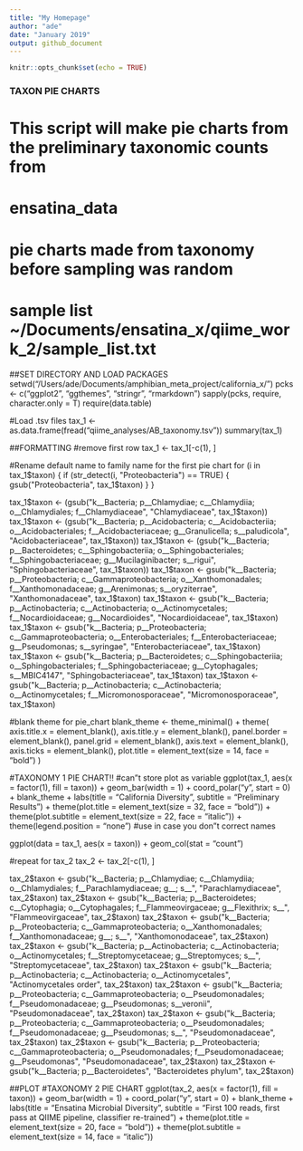 ```yaml
---
title: "My Homepage"
author: "ade"
date: "January 2019"
output: github_document
---
```


```r
knitr::opts_chunk$set(echo = TRUE)
```


### TAXON PIE CHARTS
# This script will make pie charts from the preliminary taxonomic counts from
# ensatina_data
# pie charts made from taxonomy before sampling was random
# sample list ~/Documents/ensatina_x/qiime_work_2/sample_list.txt

##SET DIRECTORY AND LOAD PACKAGES
setwd("/Users/ade/Documents/amphibian_meta_project/california_x/")
pcks <- c("ggplot2", "ggthemes", "stringr", "rmarkdown")
sapply(pcks, require, character.only = T)
require(data.table)

#Load .tsv files
tax_1 <- as.data.frame(fread("qiime_analyses/AB_taxonomy.tsv"))
summary(tax_1)

##FORMATTING
#remove first row
tax_1 <- tax_1[-c(1), ]

#Rename default name to family name for the first pie chart
for (i in tax_1$taxon) {
  if (str_detect(i, "Proteobacteria") ==  TRUE) {
    gsub("Proteobacteria", tax_1$taxon)
  }
}


tax_1$taxon <- (gsub("k__Bacteria; p__Chlamydiae; c__Chlamydiia;
                     o__Chlamydiales; f__Chlamydiaceae",
                     "Chlamydiaceae", tax_1$taxon))
tax_1$taxon <- (gsub("k__Bacteria; p__Acidobacteria; c__Acidobacteriia;
                     o__Acidobacteriales; f__Acidobacteriaceae;
                     g__Granulicella; s__paludicola",
                     "Acidobacteriaceae", tax_1$taxon))
tax_1$taxon <- (gsub("k__Bacteria; p__Bacteroidetes; c__Sphingobacteriia;
                     o__Sphingobacteriales; f__Sphingobacteriaceae;
                     g__Mucilaginibacter; s__rigui",
                     "Sphingobacteriaceae", tax_1$taxon))
tax_1$taxon <- gsub("k__Bacteria; p__Proteobacteria; c__Gammaproteobacteria;
                    o__Xanthomonadales; f__Xanthomonadaceae; g__Arenimonas;
                    s__oryziterrae",
                    "Xanthomonadaceae", tax_1$taxon)
tax_1$taxon <- gsub("k__Bacteria; p__Actinobacteria; c__Actinobacteria;
                    o__Actinomycetales; f__Nocardioidaceae; g__Nocardioides",
                    "Nocardioidaceae", tax_1$taxon)
tax_1$taxon <- gsub("k__Bacteria; p__Proteobacteria; c__Gammaproteobacteria;
                    o__Enterobacteriales; f__Enterobacteriaceae; g__Pseudomonas;
                    s__syringae",
                    "Enterobacteriaceae", tax_1$taxon)
tax_1$taxon <- gsub("k__Bacteria; p__Bacteroidetes; c__Sphingobacteriia;
                    o__Sphingobacteriales; f__Sphingobacteriaceae;
                    g__Cytophagales; s__MBIC4147",
                    "Sphingobacteriaceae", tax_1$taxon)
tax_1$taxon <- gsub("k__Bacteria; p__Actinobacteria; c__Actinobacteria;
                    o__Actinomycetales; f__Micromonosporaceae",
                    "Micromonosporaceae", tax_1$taxon)

#blank theme for pie_chart
blank_theme <- theme_minimal() +
  theme(
    axis.title.x = element_blank(),
    axis.title.y = element_blank(),
    panel.border = element_blank(),
    panel.grid = element_blank(),
    axis.text = element_blank(),
    axis.ticks = element_blank(),
    plot.title = element_text(size = 14, face = "bold")
  )

#TAXONOMY 1 PIE CHART!!
#can"t store plot as variable
ggplot(tax_1, aes(x = factor(1), fill = taxon)) +
  geom_bar(width = 1) +
  coord_polar("y", start = 0) +
  blank_theme +
  labs(title = "California Diversity",
       subtitle = "Preliminary Results") +
  theme(plot.title = element_text(size = 32, face = "bold")) +
  theme(plot.subtitle = element_text(size = 22, face = "italic")) +
  theme(legend.position = "none") #use in case you don"t correct names

ggplot(data = tax_1, aes(x = taxon)) +
  geom_col(stat = "count")


#repeat for tax_2
tax_2 <- tax_2[-c(1), ]

tax_2$taxon <- gsub("k__Bacteria; p__Chlamydiae; c__Chlamydiia;
                    o__Chlamydiales; f__Parachlamydiaceae; g__; s__",
                    "Parachlamydiaceae", tax_2$taxon)
tax_2$taxon <- gsub("k__Bacteria; p__Bacteroidetes; c__Cytophagia;
                    o__Cytophagales; f__Flammeovirgaceae; g__Flexithrix; s__",
                    "Flammeovirgaceae", tax_2$taxon)
tax_2$taxon <- gsub("k__Bacteria; p__Proteobacteria; c__Gammaproteobacteria;
                    o__Xanthomonadales; f__Xanthomonadaceae; g__; s__",
                    "Xanthomonodaceae", tax_2$taxon)
tax_2$taxon <- gsub("k__Bacteria; p__Actinobacteria; c__Actinobacteria;
                    o__Actinomycetales; f__Streptomycetaceae; g__Streptomyces;
                    s__", "Streptomycetaceae", tax_2$taxon)
tax_2$taxon <- gsub("k__Bacteria; p__Actinobacteria; c__Actinobacteria;
                    o__Actinomycetales", "Actinomycetales order", tax_2$taxon)
tax_2$taxon <- gsub("k__Bacteria; p__Proteobacteria; c__Gammaproteobacteria;
                    o__Pseudomonadales; f__Pseudomonadaceae; g__Pseudomonas;
                    s__veronii", "Pseudomonadaceae", tax_2$taxon)
tax_2$taxon <- gsub("k__Bacteria; p__Proteobacteria; c__Gammaproteobacteria;
                    o__Pseudomonadales; f__Pseudomonadaceae; g__Pseudomonas;
                    s__", "Pseudomonadaceae", tax_2$taxon)
tax_2$taxon <- gsub("k__Bacteria; p__Proteobacteria; c__Gammaproteobacteria;
                    o__Pseudomonadales; f__Pseudomonadaceae; g__Pseudomonas",
                    "Pseudomonadaceae", tax_2$taxon)
tax_2$taxon <- gsub("k__Bacteria; p__Bacteroidetes", "Bacteroidetes phylum",
                    tax_2$taxon)

##PLOT
#TAXONOMY 2 PIE CHART
ggplot(tax_2, aes(x = factor(1), fill = taxon)) +
  geom_bar(width = 1) +
  coord_polar("y", start = 0) +
  blank_theme +
  labs(title = "Ensatina Microbial Diversity",
       subtitle = "First 100 reads, first pass at QIIME pipeline,
       classifier re-trained") +
  theme(plot.title = element_text(size = 20, face = "bold")) +
  theme(plot.subtitle = element_text(size = 14, face = "italic"))
